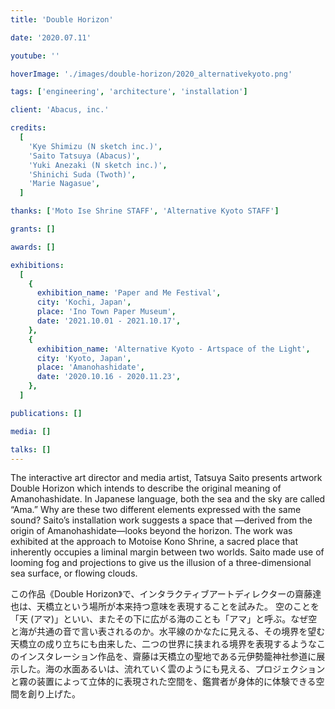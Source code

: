 ```yaml
---
title: 'Double Horizon'

date: '2020.07.11'

youtube: ''

hoverImage: './images/double-horizon/2020_alternativekyoto.png'

tags: ['engineering', 'architecture', 'installation']

client: 'Abacus, inc.'

credits:
  [
    'Kye Shimizu (N sketch inc.)',
    'Saito Tatsuya (Abacus)',
    'Yuki Anezaki (N sketch inc.)',
    'Shinichi Suda (Twoth)',
    'Marie Nagasue',
  ]

thanks: ['Moto Ise Shrine STAFF', 'Alternative Kyoto STAFF']

grants: []

awards: []

exhibitions:
  [
    {
      exhibition_name: 'Paper and Me Festival',
      city: 'Kochi, Japan',
      place: 'Ino Town Paper Museum',
      date: '2021.10.01 - 2021.10.17',
    },
    {
      exhibition_name: 'Alternative Kyoto - Artspace of the Light',
      city: 'Kyoto, Japan',
      place: 'Amanohashidate',
      date: '2020.10.16 - 2020.11.23',
    },
  ]

publications: []

media: []

talks: []
---
```



<TextSection>
  <p>
    The interactive art director and media artist, Tatsuya Saito presents artwork Double Horizon
    which intends to describe the original meaning of Amanohashidate. In Japanese language, both the
    sea and the sky are called “Ama.” Why are these two different elements expressed with the same
    sound? Saito’s installation work suggests a space that —derived from the origin of
    Amanohashidate—looks beyond the horizon. The work was exhibited at the approach to Motoise Kono
    Shrine, a sacred place that inherently occupies a liminal margin between two worlds. Saito made
    use of looming fog and projections to give us the illusion of a three-dimensional sea surface,
    or flowing clouds.
  </p>
</TextSection>
<Spacer size={36} />
<div class='flex flex-col justify-center items-center gap-8 mx-auto'>
  <Picture
    widths={[360, 768, 1024, 1440]}
    src={img1}
    formats={['avif', 'webp']}
    alt='A person watching a screen of the works'
    sizes={'(min-width: 360px) (min-width: 768px) (min-width:1024px)  (min-width:1440px)'}
  />
</div>

この作品《Double Horizon》で、インタラクティブアートディレクターの齋藤達也は、天橋立という場所が本来持つ意味を表現することを試みた。
空のことを「天 (アマ)」といい、またその下に広がる海のことも「アマ」と呼ぶ。なぜ空と海が共通の音で言い表されるのか。水平線のかなたに見える、その境界を望む天橋立の成り立ちにも由来した、二つの世界に挟まれる境界を表現するようなこのインスタレーション作品を、齋藤は天橋立の聖地である元伊勢籠神社参道に展示した。海の水面あるいは、流れていく雲のようにも見える、プロジェクションと霧の装置によって立体的に表現された空間を、鑑賞者が身体的に体験できる空間を創り上げた。
